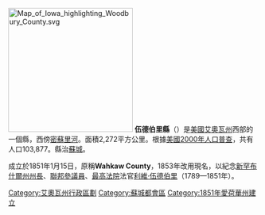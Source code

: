 {{NoteTA
|G1=USState
}}
[[File:Map_of_Iowa_highlighting_Woodbury_County.svg|250px]]
'''伍德伯里縣'''（{{lang-en|Woodbury County}}）是[[美國|美國]][[艾奧瓦州|艾奧瓦州]]西部的一個縣，西傍[[密蘇里河|密蘇里河]]。面積2,272平方公里。根據[[美國2000年人口普查|美國2000年人口普查]]，共有人口103,877。縣治[[蘇城|蘇城]]。

成立於1851年1月15日，原稱'''Wahkaw County'''，1853年改用現名，以紀念[[新罕布什爾州|新罕布什爾州]][[新罕布什爾州州長|州長]]、[[美國參議院|聯邦參議員]]、[[美國最高法院|最高法院]]法官[[利維·伍德伯里|利維·伍德伯里]]（1789—1851年）。

{{DEFAULTSORT:Woodbury County, Iowa}}
[[Category:艾奧瓦州行政區劃|Category:艾奧瓦州行政區劃]]
[[Category:蘇城都會區|Category:蘇城都會區]]
[[Category:1851年愛荷華州建立|Category:1851年愛荷華州建立]]

{{Iowa-geo-stub}}